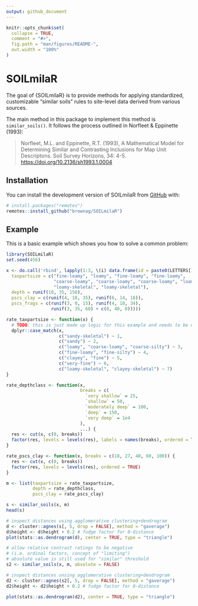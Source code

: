 ```yaml
---
output: github_document
---
```


<!-- README.md is generated from README.Rmd. Please edit that file -->

```r
knitr::opts_chunk$set(
  collapse = TRUE,
  comment = "#>",
  fig.path = "man/figures/README-",
  out.width = "100%"
)
```

# SOILmilaR

<!-- badges: start -->
<!-- badges: end -->

The goal of {SOILmilaR} is to provide methods for applying standardized, customizable "similar soils" rules to site-level data derived from various sources.

The main method in this package to implement this method is `similar_soils()`. It follows the process outlined in Norfleet & Eppinette (1993):

> Norfleet, M.L. and Eppinette, R.T. (1993), A Mathematical Model for Determining Similar and Contrasting Inclusions for Map Unit Descriptons. Soil Survey Horizons, 34: 4-5. <https://doi.org/10.2136/sh1993.1.0004>


## Installation

You can install the development version of SOILmilaR from [GitHub](https://github.com/) with:

``` r
# install.packages("remotes")
remotes::install_github("brownag/SOILmilaR")
```

## Example

This is a basic example which shows you how to solve a common problem:

```r
library(SOILmilaR)
set.seed(456)

x <- do.call('rbind', lapply(1:3, \(i) data.frame(id = paste0(LETTERS[1:10], i),
  taxpartsize = c("fine-loamy", "loamy", "fine-loamy", "fine-loamy",
                  "coarse-loamy", "coarse-loamy", "coarse-loamy", "loamy-skeletal",
                  "loamy-skeletal", "loamy-skeletal"),
  depth = runif(10, 35, 150),
  pscs_clay = c(runif(4, 18, 35), runif(6, 14, 18)),
  pscs_frags = c(runif(3, 0, 15), runif(4, 10, 34),
                 runif(3, 35, 60) + c(0, 40, 0)))))

rate_taxpartsize <- function(x) {
  # TODO: this is just made up logic for this example and needs to be updated
  dplyr::case_match(x,
                    c("sandy-skeletal") ~ 1,
                    c("sandy") ~ 2,
                    c("loamy", "coarse-loamy", "coarse-silty") ~ 3,
                    c("fine-loamy", "fine-silty") ~ 4,
                    c("clayey", "fine") ~ 5,
                    c("very-fine") ~ 6,
                    c("loamy-skeletal", "clayey-skeletal") ~ 7)
}

rate_depthclass <- function(x,
                            breaks = c(
                              `very shallow` = 25,
                              `shallow` = 50,
                              `moderately deep` = 100,
                              `deep` = 150,
                              `very deep` = 1e4
                            ),
                            ...) {
  res <- cut(x, c(0, breaks))
  factor(res, levels = levels(res), labels = names(breaks), ordered = TRUE)
}

rate_pscs_clay <- function(x, breaks = c(18, 27, 40, 60, 100)) {
  res <- cut(x, c(0, breaks))
  factor(res, levels = levels(res), ordered = TRUE)
}

m <- list(taxpartsize = rate_taxpartsize,
          depth = rate_depthclass,
          pscs_clay = rate_pscs_clay)

s <- similar_soils(x, m)
head(s)

# inspect distances using agglomerative clustering+dendrogram
d <- cluster::agnes(s[, 5, drop = FALSE], method = "gaverage")
d$height <- d$height + 0.2 # fudge factor for 0-distance
plot(stats::as.dendrogram(d), center = TRUE, type = "triangle")

# allow relative contrast ratings to be negative
# (i.e. ordinal factors, concept of "limiting")
# absolute value is still used for "similar" threshold
s2 <- similar_soils(x, m, absolute = FALSE)

# inspect distances unsing agglomerative clustering+dendrogram
d2 <- cluster::agnes(s2[, 5, drop = FALSE], method = "gaverage")
d2$height <- d2$height + 0.2 # fudge factor for 0-distance

plot(stats::as.dendrogram(d2), center = TRUE, type = "triangle")
```

